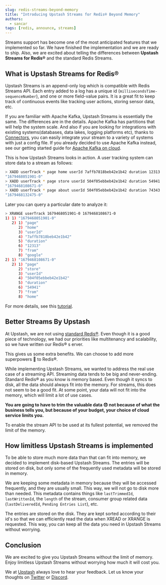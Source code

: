 ```yaml
---
slug: redis-streams-beyond-memory
title: "Introducing Upstash Streams for Redis® Beyond Memory"
authors:
  - sancar
tags: [redis, announce, streams]
---
```


Streams support has become one of the most anticipated features that we implemented so far.
We have finished the implementation and we are ready to ship. Also, we are excited about telling the differences between
**Upstash Streams for Redis®** and the standard Redis Streams.

## What is Upstash Streams for Redis®

Upstash Streams is an append-only log which is compatible with Redis Streams API. Each entry added to a log has a unique id (`millisecondsTime-sequenceNumber`), and
one or more field-value pairs. It is a great fit to keep track of continuous events like
tracking user actions, storing sensor data, etc.

If you are familiar with Apache Kafka, Upstash Streams is essentially the same. The differences are in the details.
Apache Kafka has partitions that will help the system scale. And also if you are looking for integrations
with existing systems(databases, data lakes, logging platforms etc), thanks to [Connectors](https://upstash.com/blog/kafka-connectors), you can
easily integrate your stream to a variety of systems with just a config file.
If you already decided to use Apache Kafka instead, see our getting started guide for [Apache Kafka on cloud](/docs/kafka).

This is how Upstash Streams looks in action. A user tracking system can store data to a stream as follows:

```bash
> XADD userTrack * page home userId 7affb7818beb42e1b42 duration 12313 from google
"1679468051901-0"
> XADD userTrack * page store userId 504f05ebbeb42e1b42 duration 54941 from home
"1679468108671-0"
> XADD userTrack * page about userId 504f05ebbeb42e1b42 duration 74343 from home
"1679468132475-0"
```

Later you can query a particular date to analyze it:

```bash
> XRANGE userTrack 1679468051901-0 1679468108671-0
1) 1) "1679468051901-0"
   2) 1) "page"
      2) "home"
      3) "userId"
      4) "7affb7818beb42e1b42"
      5) "duration"
      6) "12313"
      7) "from"
      8) "google"
2) 1) "1679468108671-0"
   2) 1) "page"
      2) "store"
      3) "userId"
      4) "504f05ebbeb42e1b42"
      5) "duration"
      6) "54941"
      7) "from"
      8) "home"
```

For more details, see this [tutorial](https://redis.io/docs/data-types/streams-tutorial/).

## Better Streams By Upstash

At Upstash, we are not using [standard Redis®](https://github.com/redis/redis). Even though it is a good piece of technology,
we had our priorities like multitenancy and scalability, so we have written our Redis® s erver.

This gives us some extra benefits. We can choose to add more superpowers 🦸 to Redis®.

While implementing Upstash Streams, we wanted to address the real use case of a streaming API. Streaming data tends to be big and never-ending.
Standard Redis® as you know is memory based. Even though it syncs to disk, all the data should always fit into the memory.
For streams, this does not seem to be a good fit. At some point, your data will not fit into the memory, which will limit a lot of use cases.

**You are going to have to trim the valuable data 😞 not because of what the business tells you, but because of your budget, your choice of cloud service limits you.**

To enable the stream API to be used at its fullest potential, we removed the limit of the memory.

## How limitless Upstash Streams is implemented

To be able to store much more data than that can fit into memory, we decided to implement disk-based Upstash Streams.
The entries will be stored on disk, but only some of the frequently used metadata will be stored in memory.

We are keeping some metadata in memory because they will be accessed frequently, and they are usually small.
This way, we will not go to disk more than needed. This metadata contains things like `lastTrimmedId`, `lastWrittenId`, the `length` of the stream,
consumer group related data (`lastDeliveredId`, `Pending Entries List`), etc.

The entries are stored on the disk. They are kept sorted according to their id's so that we can efficiently read the data when
XREAD or XRANGE is requested. This way, you can keep all the data you need in Upstash Streams without worrying.

## Conclusion

We are excited to give you Upstash Streams without the limit of memory.
Enjoy limitless Upstash Streams without worrying how much it will cost you.

We at [Upstash](https://upstash.com/) always love to hear your feedback. Let us know your thoughts on [Twitter](https://twitter.com/upstash) or [Discord](https://discord.gg/w9SenAtbme).
